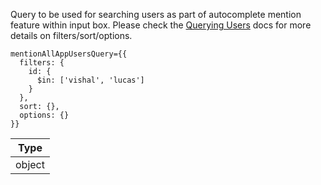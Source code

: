 Query to be used for searching users as part of autocomplete mention feature within input box.
Please check the [Querying Users](https://getstream.io/chat/docs/javascript/query_users/?language=javascript&q=queryUsers) docs for
more details on filters/sort/options.

```tsx
mentionAllAppUsersQuery={{
  filters: {
    id: {
      $in: ['vishal', 'lucas']
    }
  },
  sort: {},
  options: {}
}}
```

| Type |
| - |
| object |
